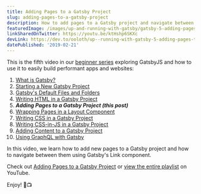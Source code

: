 ```yaml
---
title: Adding Pages to a Gatsby Project
slug: adding-pages-to-a-gatsby-project
description: How to add pages to a Gatsby project and navigate between them.
featuredImage: /images/up-and-running-with-gatsby/gatsby-5-adding-pages-to-a-gatsby-project.png
linkSharedOnTwitter: https://youtu.be/ktHshp6SKXc
devLink: https://dev.to/ooloth/up--running-with-gatsby-5-adding-pages-to-a-gatsby-project-50p3
datePublished: '2019-02-21'
---
```


This is the fifth video in our [beginner series](https://www.youtube.com/watch?v=jAa1wh5ATm0&list=PLHBEcHVSROXQQhXpNhmiVKKcw72Cc0V-U) exploring GatsbyJS and how to use it to easily build performant apps and websites:

1. [What is Gatsby?](/what-is-gatsby)
2. [Starting a New Gatsby Project](/starting-a-new-gatsby-project)
3. [Gatsby's Default Files and Folders](/gatsbys-default-files-and-folders)
4. [Writing HTML in a Gatsby Project](/writing-html-in-a-gatsby-project)
5. **_Adding Pages to a Gatsby Project (this post)_**
6. [Wrapping Pages in a Layout Component](/wrapping-pages-in-a-layout-component)
7. [Writing CSS in a Gatsby Project](/writing-css-in-a-gatsby-project)
8. [Writing CSS-in-JS in a Gatsby Project](/writing-css-in-js-in-a-gatsby-project)
9. [Adding Content to a Gatsby Project](/adding-content-to-a-gatsby-project)
10. [Using GraphQL with Gatsby](/using-graphql-with-gatsby)

In this video, we learn how to add new pages to a Gatsby project and how to navigate between them using Gatsby's Link component.

Check out [Adding Pages to a Gatsby Project](https://youtu.be/ktHshp6SKXc) or [view the entire playlist](https://www.youtube.com/watch?v=jAa1wh5ATm0&list=PLHBEcHVSROXQQhXpNhmiVKKcw72Cc0V-U) on YouTube.

Enjoy! 🎉📺
